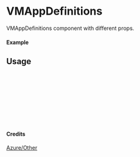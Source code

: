 
<Meta of={VMAppDefinitions} title="Azure/Other/VMAppDefinitions" />

# VMAppDefinitions

VMAppDefinitions component with different props.

#### Example

<Canvas of={VMAppDefinitions.Primary} />

## Usage

```ts
import { VMAppDefinitions } from "yadl-ui";

const Example = () => {
  return (
      <VMAppDefinitions />
  );
};

export default Example;
```

#### Credits
[Azure/Other](https://learn.microsoft.com/en-us/azure/architecture/icons/)
